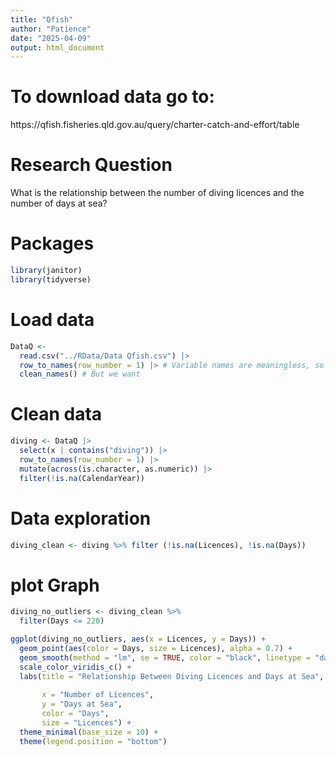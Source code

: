 ```yaml
---
title: "Qfish"
author: "Patience"
date: "2025-04-09"
output: html_document
---
```


# To download data go to:
https://qfish.fisheries.qld.gov.au/query/charter-catch-and-effort/table


# Research Question
What is the relationship between the number of diving licences and the number of days at sea?


# Packages
```r
library(janitor)
library(tidyverse)
```


# Load data
```r
DataQ <- 
  read.csv("../RData/Data Qfish.csv") |>
  row_to_names(row_number = 1) |> # Variable names are meaningless, so remove
  clean_names() # But we want 
```

# Clean data
```r
diving <- DataQ |>
  select(x | contains("diving")) |>
  row_to_names(row_number = 1) |>
  mutate(across(is.character, as.numeric)) |>
  filter(!is.na(CalendarYear))
```


# Data exploration
```r
diving_clean <- diving %>% filter (!is.na(Licences), !is.na(Days))
```

# plot Graph


```r
diving_no_outliers <- diving_clean %>%
  filter(Days <= 220)
```

```r
ggplot(diving_no_outliers, aes(x = Licences, y = Days)) +
  geom_point(aes(color = Days, size = Licences), alpha = 0.7) +
  geom_smooth(method = "lm", se = TRUE, color = "black", linetype = "dashed") +
  scale_color_viridis_c() +
  labs(title = "Relationship Between Diving Licences and Days at Sea",
       
       x = "Number of Licences",
       y = "Days at Sea",
       color = "Days",
       size = "Licences") +
  theme_minimal(base_size = 10) +
  theme(legend.position = "bottom")
```

